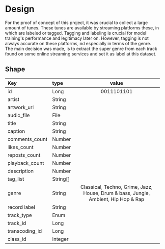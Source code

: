 # Design

For the proof of concept of this project, it was crucial to collect a large amount of tunes. These tunes are available by streaming platforms these, in
which are labeled or tagged. Tagging and labeling is crucial for model training's performance and legitimacy later on. However, tagging is not always accurate on these platforms,
nd especially in terms of the genre. The main decision was made, is to extract the super genre from each track found on some online streaming services and set it as label at this dataset.

## Shape
| Key            | type     |                                       value                                        |
|:---------------|:---------|:----------------------------------------------------------------------------------:|
| id             | Long     |                                     0011101101                                     |
| artist         | String   |                                                                                    |
| artwork_url    | String   |                                                                                    |
| audio_file     | File     |                                                                                    |
| title          | String   |                                                                                    |
| caption        | String   |                                                                                    |
| comments_count | Number   |                                                                                    |
| likes_count    | Number   |                                                                                    |
| reposts_count  | Number   |                                                                                    |
| playback_count | Number   |                                                                                    |
| description    | Number   |                                                                                    |
| tag_list       | String[] |                                                                                    |
| genre          | String   | Classical, Techno, Grime, Jazz, House, Drum & bass, Jungle, Ambient, Hip Hop & Rap |
| record label   | String   |                                                                                    |
| track_type     | Enum     |                                                                                    |
| track_id       | Long     |                                                                                    |
| transcoding_id | Long     |                                                                                    |
| class_id       | Integer  |                                                                                    |
